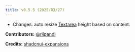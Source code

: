 ```yaml
---
title: v0.5.5 (2025/03/27)
---
```


- Changes: auto resize [Textarea](/docs/components/textarea) height based on content.

**Contributors:**
[@riipandi](https://github.com/riipandi)

**Credits:**
[shadcnui-expansions](https://shadcnui-expansions.typeart.cc/docs/autosize-textarea)
